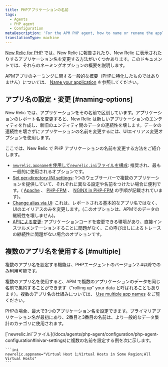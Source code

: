 ```yaml
---
title: PHPアプリケーションの名前
tags:
  - Agents
  - PHP agent
  - Configuration
metaDescription: 'For the APM PHP agent, how to name or rename the application''''s name as it''''s displayed in New Relic.'
translationType: machine
---
```


[New Relic for PHP](/docs/agents/php-agent/getting-started/introduction-new-relic-php) では、New Relic に報告されたり、New Relic に表示されたりするアプリケーション名を変更する方法がいくつかあります。このドキュメントでは、それらのネーミングオプションの概要を説明します。

APMアプリのネーミングに関する一般的な概要（PHPに特化したものではありません）については、 [Name your application](/docs/agents/manage-apm-agents/app-naming/name-your-application) を参照してください。

## アプリ名の設定・変更 [#naming-options]

New Relic では、アプリケーションをその名前で区別しています。アプリケーションのレポート名を変更すると、New Relic は新しいアプリケーションのエンティティを作成し、新旧のエンティティ間のデータの連続性を壊します。データの連続性を壊さずにアプリケーションの名前を変更するには、UIエイリアス変更オプションを使用します。

ここでは、New Relic で PHP アプリケーションの名前を変更する方法をご紹介します。

* [`newrelic.appname`を使用して`newrelic.ini`ファイルを構成](/docs/agents/php-agent/configuration/php-agent-configuration#inivar-appname): 推奨され、最も一般的に使用されるオプションです。
* [Set per-directory INI settings](/docs/agents/php-agent/configuration/php-directory-ini-settings): 1つのウェブサーバーで複数のアプリケーションを提供していて、それぞれに異なる設定や名前をつけたい場合に便利です。( [Apache](/docs/agents/php-agent/configuration/php-directory-ini-settings#perdir-apache) 、 [PHP-FPM](/docs/agents/php-agent/configuration/php-directory-ini-settings#php-fpm_per-dir) 、 [NGINX in PHP-FPM](/docs/agents/php-agent/configuration/php-directory-ini-settings#PHP-FPM_nginix) の手順が記載されています)。
* [Change alias via UI](/docs/agents/manage-apm-agents/app-naming/name-your-application#app-alias): これは、レポートされる基本的なアプリ名ではなく、UIのエイリアスのみを変更します。(このオプションは、APMでのデータの継続性を壊しません)。
* [APIによる変更](/docs/agents/php-agent/php-agent-api/newrelic_set_appname): アプリケーションコードを変更できる環境があり、直接インスツルメンテーションすることに問題がなく、この呼び出しによるトレースの継続性に問題がない場合のオプションです。

## 複数のアプリ名を使用する [#multiple]

<Callout variant="important">
  複数のアプリ名を設定する機能は、PHPエージェントのバージョン2.4以降でのみ利用可能です。
</Callout>

複数のアプリ名を使用すると、APM で複数のアプリケーションのデータを同じ名前で集約することができます（"rolling up" your data と呼ばれることもあります）。複数のアプリ名の仕組みについては、 [Use multiple app names](/docs/agents/manage-apm-agents/app-naming/use-multiple-names-app) をご覧ください。

PHPの場合、最大で3つのアプリケーション名を設定できます。プライマリアプリケーション名が最初にあり、2番目と3番目の名前は、より一般的なデータ集計のカテゴリに使用されます。

<CollapserGroup>
  <Collapser
    id="example"
    title="PHP設定ファイルの例"
  >
    [`newrelic.ini`ファイル](/docs/agents/php-agent/configuration/php-agent-configuration#inivar-settings)に複数の名前を設定する例を次に示します。

    ```ini
    newrelic.appname="Virtual Host 1;Virtual Hosts in Some Region;All Virtual Hosts"
    ```
  </Collapser>
</CollapserGroup>
